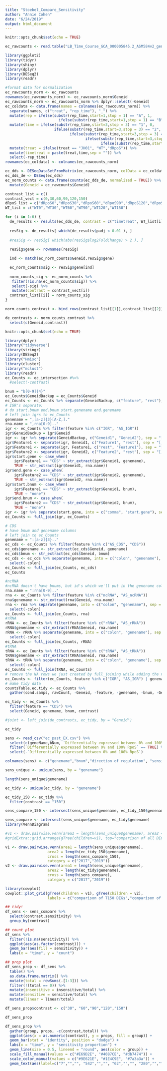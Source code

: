 ```yaml
---
title: "Stoebel_Compare_Sensitivity"
author: "Annie Cohen"
date: "6/24/2019"
output: html_document
---
```


```r
knitr::opts_chunk$set(echo = TRUE)

ec_rawcounts <- read.table("LB_Time_Course_GCA_000005845.2_ASM584v2_genomic_counts.txt", header = TRUE)

library(ggplot2)
library(tidyr)
library(shiny)
library(dplyr)
library(DESeq2)
library(readr)
```

```r
#format data for normalization
ec_rawcounts_norm <- ec_rawcounts
rownames(ec_rawcounts_norm) <- ec_rawcounts_norm$Geneid
ec_rawcounts_norm <- ec_rawcounts_norm %>% dplyr::select(-Geneid)
ec_coldata <- data.frame(names = colnames(ec_rawcounts_norm)) %>%
  separate(names, c("treat", "rep_time"), "_") %>%
  mutate(rep = ifelse(substr(rep_time,start=1,stop = 1) == "A", 1, 
                        ifelse(substr(rep_time,start=1,stop = 1) == "B", 2, 3))) %>%
  mutate(time = ifelse(substr(rep_time,start=3,stop = 3) == "1", 0,
                      ifelse(substr(rep_time,start=3,stop = 3) == "2", 30,
                             ifelse(substr(rep_time,start=3,stop = 3) == "3", 60,
                                    ifelse(substr(rep_time,start=3,stop = 3) == "4", 90,
                                           ifelse(substr(rep_time,start=3,stop = 3) == "5", 120, 150)))))) %>%
  mutate(treat = ifelse(treat == "JH01", "WT","dRpoS")) %>%
  mutate(timetreat = paste(treat,time,sep = "")) %>%
  select(-rep_time)
rownames(ec_coldata) <- colnames(ec_rawcounts_norm)
```


```r
ec_dds <- DESeqDataSetFromMatrix(ec_rawcounts_norm, colData = ec_coldata, design = ~ timetreat)
ec_dds_de <- DESeq(ec_dds)
ec_norm_counts <- data.frame(counts(ec_dds_de, normalized = TRUE)) %>%
  mutate(Geneid = ec_rawcounts$Geneid)

```

```r
contrast_list = c()
contrast_vect = c(0,30,60,90,120,150)
dRpoS_list = c("dRpoS0","dRpoS30","dRpoS60","dRpoS90","dRpoS120","dRpoS150")
WT_list = c("WT0","WT30","WT60","WT90","WT120","WT150")

for (i in 1:6) {
  de_results <- results(ec_dds_de, contrast = c("timetreat", WT_list[i],dRpoS_list[i]))
  
  resSig <- de_results[ which(de_results$padj < 0.01 ), ]
  
  #resSig <- resSig[ which(abs(resSig$log2FoldChange) > 2 ), ]
  
  resSig$gene <- rownames(resSig)

  ind <- match(ec_norm_counts$Geneid,resSig$gene)

  ec_norm_counts$sig <- resSig$gene[ind]
  
  norm_counts_sig <- ec_norm_counts %>%
   filter(!is.na(ec_norm_counts$sig)) %>%
   select(-sig) %>%
   mutate(contrast = contrast_vect[i])
  contrast_list[[i]] = norm_counts_sig
}

norm_counts_contrast <- bind_rows(contrast_list[[1]],contrast_list[[2]],contrast_list[[3]],contrast_list[[4]],contrast_list[[5]],contrast_list[[6]])
```

```r
de_contrasts <- norm_counts_contrast %>%
  select(c(Geneid,contrast))
```

```r
knitr::opts_chunk$set(echo = TRUE)
```

```r
library(dplyr)
library("tidyverse")
library(stringr)
library(DESeq2)
library("Hmisc")
library(cluster)
library("mclust")
library(readr)
ec_Counts <- ec_intersection #%>%
  #select(-contrast)
```


```r
bnum = "b[0-9]{4}"
ec_Counts$GeneidBackup = ec_Counts$Geneid
ec_Counts <- ec_Counts %>% separate(GeneidBackup, c("feature", "rest"), sep="[:]")
# IGR's separate: 
# do start.bnum end.bnum start.genename end.genename
# left join igrs to ec_Counts
genename = ",[a-z]{3}[A-Z,]."
rna.name = ",rna[0-9].."
igr <- ec_Counts %>% filter(feature %in% c("IGR", "AS_IGR"))
igr$GeneidBackup = igr$Geneid
igr <- igr %>% separate(GeneidBackup, c("Geneid1", "Geneid2"), sep = "[/]")
igr$Feature1 <- separate(igr, Geneid1, c("Feature1", "rest"), sep = "[,]")$Feature1
igr$Feature1 <- separate(igr, Feature1, c("rest", "Feature1"), sep = "[()]")$Feature1
igr$Feature2 <- separate(igr, Geneid2, c("Feature2", "rest"), sep = "[,]")$Feature2
igr$start.gene <- case_when(
    igr$Feature1 == "CDS" ~ str_extract(igr$Geneid1, genename),
    TRUE ~ str_extract(igr$Geneid1, rna.name))
igr$end.gene <- case_when(
    igr$Feature2 == "CDS" ~ str_extract(igr$Geneid2, genename),
    TRUE ~ str_extract(igr$Geneid2, rna.name))
igr$start.bnum <- case_when(
    igr$Feature1 == "CDS" ~ str_extract(igr$Geneid1, bnum),
    TRUE ~ "none")
igr$end.bnum <- case_when(
    igr$Feature2 == "CDS" ~ str_extract(igr$Geneid2, bnum),
    TRUE ~ "none")
igr <- igr %>% separate(start.gene, into = c("comma", "start.gene"), sep = "[,]") %>% select(-comma) %>% separate(end.gene, into = c("comma", "end.gene"), sep = "[,]") %>% select(-comma)
ec_Counts <- full_join(igr, ec_Counts)
```


```r
# CDS
# have bnum and genename columns
# left join to ec_Counts
genename = ":[a-z]{3}.."
ec_cds <- ec_Counts %>% filter(feature %in% c("AS_CDS", "CDS")) 
ec_cds$genename <- str_extract(ec_cds$Geneid, genename)
ec_cds$bnum <- str_extract(ec_cds$Geneid, bnum)
ec_cds <- ec_cds %>% separate(genename, into = c("colon", "genename"), sep = ":") %>%
  select(-colon)
ec_Counts <- full_join(ec_Counts, ec_cds)
ec_Counts 
```


```r
#ncRNA
#ncRNA doesn't have bnums, but id's which we'll put in the genename column
rna.name = ":rna[0-9].."
rna <- ec_Counts %>% filter(feature %in% c("ncRNA", "AS_ncRNA"))
rna$genename <- str_extract(rna$Geneid, rna.name)
rna <- rna %>% separate(genename, into = c("colon", "genename"), sep = ":") %>%
  select(-colon)
ec_Counts <- full_join(ec_Counts, rna)
#rRNA
rRNA <- ec_Counts %>% filter(feature %in% c("rRNA", "AS_rRNA"))
rRNA$genename <- str_extract(rRNA$Geneid, rna.name)
rRNA <- rRNA %>% separate(genename, into = c("colon", "genename"), sep = ":") %>%
  select(-colon)
ec_Counts <- full_join(ec_Counts, rRNA)
#tRNA
tRNA <- ec_Counts %>% filter(feature %in% c("tRNA", "AS_tRNA"))
tRNA$genename <- str_extract(tRNA$Geneid, rna.name)
tRNA <- tRNA %>% separate(genename, into = c("colon", "genename"), sep = ":") %>%
  select(-colon)
ec_Counts <- full_join(tRNA, ec_Counts)
# remove the NA rows we just created by full_joining while adding the ncRNA, rRNA, tRNA genenames
ec_Counts <- filter(ec_Counts, feature %in% c("IGR", "AS_IGR") | genename != "NA")
# make tidy data
countsTable.ec.tidy <- ec_Counts %>%
  gather(cond.samps, rawCount, -Geneid, -feature, -genename, -bnum, -Geneid1, -Geneid2, -Feature1, -Feature2, -start.gene, -end.gene, -start.bnum, - end.bnum)

ec_tidy <- ec_Counts %>%
  filter(feature == "CDS") %>%
  select(Geneid, genename, bnum, contrast)
```

```r
#joint <- left_join(de_contrasts, ec_tidy, by = "Geneid")

ec_tidy
```

```r
sens <- read_csv("ec_past_EX.csv") %>%
  select(c(geneName,bNum, `Differentially expressed between 0% and 100% RpoS`,`Direction of regulation`, sensitivity)) %>%
  filter(`Differentially expressed between 0% and 100% RpoS` == TRUE) %>%
  select(-`Differentially expressed between 0% and 100% RpoS`)

colnames(sens) <- c("genename","bnum","direction of regulation", "sensitivity")

sens_unique <- unique(sens, by = "genename")

length(sens_unique$genename)

ec_tidy <- unique(ec_tidy, by = "genename")

ec_tidy_150 <- ec_tidy %>%
  filter(contrast == "150")

sens_compare_150 <- intersect(sens_unique$genename, ec_tidy_150$genename)

sens_compare <- intersect(sens_unique$genename, ec_tidy$genename)
library(VennDiagram)

#v1 <- draw.pairwise.venn(area1 = length(sens_unique$genename), area2 = length(ec_tidy$genename), cross = length(sens_compare), category = c("2017","2019"))
#gridExtra::grid.arrange(gTree(children=v1), top="comparison of all DEGs")

v1 <- draw.pairwise.venn(area1 = length(sens_unique$genename),
                   area2 = length(ec_tidy_150$genename), 
                   cross = length(sens_compare_150), 
                   category = c("2017","2019"))
v2 <- draw.pairwise.venn(area1 = length(sens_unique$genename),
                   area2 = length(ec_tidy$genename),
                   cross = length(sens_compare),
                   category = c("2017","2019"))

library(cowplot)
cowplot::plot_grid(gTree(children = v1), gTree(children = v2),
                   labels = c("comparison of T150 DEGs","comparison of all DEGs"))
```

```r
## tidy!
df_sens <- sens_compare %>%
  select(contrast,sensitivity) %>%
  group_by(contrast)

## count plot
df_sens %>%
  filter(!is.na(sensitivity)) %>%
  ggplot(aes(as.factor(contrast))) +
  geom_bar(aes(fill = sensitivity)) +
  labs(x = "time", y = "count")

## prop plot
df_sens_prop <- df_sens %>%
  table() %>%
  as.data.frame.matrix() %>%
  mutate(total = rowSums(.[1:3])) %>%
  filter(!(total == 0)) %>%
  mutate(insensitive = insensitive/total) %>%
  mutate(sensitive = sensitive/total) %>%
  mutate(linear = linear/total)

df_sens_prop$contrast <- c("30", "60","90","120","150")

df_sens_prop

df_sens_prop %>%
  gather(group, props, -c(contrast,total)) %>%
  ggplot(aes(x = as.numeric(contrast), y = props, fill = group)) +
  geom_bar(stat = "identity", position = "dodge") +
  labs(x = "time", y = "sensitivity proportion") +
  geom_line(size = 0.5, lineend = "round", aes(color = group)) +
  scale_fill_manual(values = c("#E69D2E", "#4087CE", "#db7474")) +
  scale_color_manual(values = c("#9E621E", "#1E4C9E", "#7a3a3a")) +
  geom_text(aes(label=c("7","","", "542","","", "62","","", "280","","", "280","","")), vjust=c(rep(-33.2,3),rep(-0.7,3),rep(-13.7,3),rep(-22.5,3),rep(-0.5,3)), position = "dodge", fontface = "bold")
```



